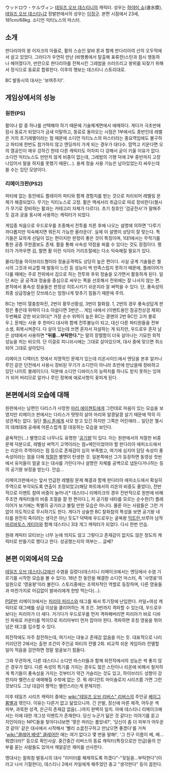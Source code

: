 {{{#!html
<img src=http://www.bandainamcogames.co.jp/cs/list/talesofdestiny_ps2/character/img/woodrow1.jpg>
<img src=http://www.bandainamcogames.co.jp/cs/list/talesofdestiny_ps2/character/img/woodrow2.jpg>
}}}
ウッドロウ・ケルヴィン
[[테일즈 오브 데스티니]]의 캐릭터. 성우는 [[하야미 쇼]](速水奬), [[테일즈 오브 데스티니2]] 정발판에서의 성우는 [[이정구]].
본편 시점에서 23세, 181cm/68kg. 소디언 익티노스의 마스터.
== 소개 ==
판다리아의 왕 이자크의 아들로, 활의 스승인 알바 톤과 함께 판다리아의 산의 오두막에서 살고 있었다. 그러다가 우연히 만난 (비행룡에서 탈출해 표류한)스탄과 잠시 행동하나 헤어졌다가, 반란으로 판다리아를 전복시킨 그레밤을 쓰러뜨리고 왕위를 되찾기 위해서 정식으로 동료로 합류한다. 이후의 행보는 데스티니 스토리대로.

BC 발동시의 대사는 '보여주지!'.
== 게임상에서의 성능 ==
=== 원판(PS) ===
활이나 칼 중 하나를 선택해야 하기 때문에 기술체계면에서 애매하다. 게다가 극초반에 잠시 동료가 되었다가 금새 이탈하고, 동료로 돌아오는 시점은 1부에서도 종반인데 레벨은 거의 초기레벨이라는 점 때문에 소디언 익티노스의 마스터라는 중요역임에도 불구하고 파티에 한번도 참가하지 않고 엔딩까지 가게 되는 경우가 대다수. 맘먹고 키운다면 오의 열공인이 매우 강하긴 한데 다른 캐릭터도 어차피 다 강해서 굳이 키울 이유가 없다. 소디언 익티노스도 만만치 않게 비중이 없는데, 그레밤의 기행 덕에 2부 중반까지 고장나있어서 말을 하지를 못했기 때문(...). 용케 정술 사용 기능은 남아있었는지 싸우는데 쓸 수는 있던 모양이다.
=== 리메이크판(PS2) ===
파티에 없는 동안에도 플레이어 파티와 함께 경험치를 받는 것으로 처리되어 레벨링 문제가 해결되었다. 무기는 익티노스로 고정. 활은 액세서리 취급으로 따로 장비한다(첼시가 무기로 장비하는 활과는 카테고리 자체가 다르다). 초기 칭호인 '검궁전사'가 말해주듯 검과 궁을 동시에 사용하는 캐릭터가 되었다.

게임중 처음으로 우드로우를 조종해서 전투를 치른 후에 나오는 설명에 의하면 '다루기 까다롭지만 익숙해지면 뭐든지 가능한 올라운더'. 실제 이 설명이 상당히 잘 맞는다. 특기들은 묘하게 선딜이 있는 편이지만 판정이 좋은 것이 특징이며, 1대1에서는 무적기를 통한 공중 무한콤보도 존재. 활을 통해 사속성 약점을 찌를 수 있다는 것도 장점이다. 평타가 가까우면 검, 멀면 활 이런 식이라 거리조절에는 다소 익숙해질 필요가 있다.

물리/정술 하이브리드형이라 정술공격력도 상당히 높은 편이다. 사실 궁계 기술들은 첼시의 그것과 비교할 때 발동이 느린 등 성능이 썩 만족스럽지 못하기 때문에, 플레이어가 다룰 때에는 주로 전위에서 검으로 하는 전투와 후위 정술을 오가면서 활동하게 된다. 일단 AI는 궁 공격과 정술을 중심으로 싸우는 쪽을 선호해서 전위에는 잘 나서지 않는 편. 본작에서 풍속성 정술들은 판정상 히트시키기 쉬운지라 잘 써먹을 수 있다. 단, 풍속성의 최종 상급정술인 갓브레스는 엄청나게 맞추기 힘들기 때문에 주의.

BC는 1번이 열충창파진, 2번이 황무선황섬, 3번이 찰화참. 1, 2번의 경우 풍속성답게 판정은 좋은데 위력이 다소 아쉽다면 3번은... 게임 내에서 (이벤트용인 참공천상검 제외) 두번째로 강한 비오의다[* 가장 순수 위력이 높은 BC는 콩맨의 2번 BC인 고저 블로우.]. 문제는 사용 후 한마디 대사와 함께 전투불능이 되고, 대신 다른 파티원들을 전부 소생, 회복시켜준다. 다 살아 있는데 쓰면 혼자서 자살하는 게 되지만, 우드로우 혼자 남은 상태에서 사용하면 '''"뒤를...부탁한다."'''는 말의 장렬함이 더욱 살아나는 기묘한 외적 성능을 띄는 비오의. 단 이걸로 피니쉬시에는 그대로 살아있으며, 대사 중에 맞으면 취소되어 그대로 살아있다.

리메이크 디렉터즈 컷에서 치명적인 문제가 있는데 리온사이드에서 엔딩을 본후 알카나 루인 같은 던전에서 사용시 장비된 무기가 소디언이 아니라 초반에 만났을때 장비하고 있던 나이트 블레이드다. 덕분에 소디언 디바이스의 능력치를 하나도 받지 못하는 잉여가 되어 버리므로 알카나 루인 정복에 애로사항이 꽃피게 된다.
== 본편에서의 모습에 대해 ==
원판에서는 남편인 다리스가 사망한 [[마리 에이젠트]]에게 그런데로 마음이 있는 모습을 보였지만 리메이크 판에서는 다리스가 떳떳히 살아 마리와 알콩달콩 살기 때문에 딱히 이성관계는 없다. 일단 [[첼시 톤]]에게 사모 받고 있긴 하지만 그쪽은 어린애라... 일단은 첼시의 데레데레 공세에 어른스럽게 잘 대응하는 모습을 보인다.

굴욕적인(...) 별명으로 너무나도 유명한 '[[공기]]왕'이 있다. 이는 원판에서의 처절한 비중 문제 덕분으로, 레벨상 써먹기 고역이라는 점+메인이었어야 할 판다리아 에피소드에서는 리온이 주역이라는 점 등으로 존재감이 심히 부족했고, 여기에 심지어 담당 속성이 풍속성이라는 점을 더해 [[적절]]한 별명이 탄생한 것. 일본쪽에선 그가 등장하면 동영상 컷씬에서 유저들이 얼굴 또는 대사를 가린다거나 설명란 자체를 공백으로 냅둔다거나하는 등의 공기왕 보정을 받는다. 안습...

리메이크판에서는 앞서 언급한 레벨링 문제 해결과 함께 판다리아 에피소드에서 확실히 주역으로 부각되도록 연출이 조정되었고(해당 파트에서의 리온의 비중도 줄었다), 전반적으로 이벤트 참여 비중이 늘어나[* 데스티니 리메이크의 경우 전반적으로 원판에 비해 주조연 캐릭터들의 비중 조절을 잘 한 편이다.], 저 공기왕 네타를 모르는 순수한(?) 플레이어가 보기에는 특별히 공기라고 불릴 만한 모습은 아니다. 물론 아는 사람들은 그런 거 없이 의도적으로 무시하기도 한다. 게다가 상술한 BC 찰화참의 특성을 보면 공기왕 네타를 완전히 죽이려는 생각은 아닌 듯도? 덕택에 우드로우는 굴욕왕 [[믹트란]],브루아 남작 [[바르바토스 게티아]]와 함께 데스티니 3대 개그 캐릭터가 되었다. 다시 한번 안습.

원래 캐릭터 모티브는 너무 눈에 띄지도 않고 그렇다고 존재감이 없지도 않은 정도의 캐릭터로 만들기로 했다고 한다. 성공했는지의 여부는... 글쎄?
== 본편 이외에서의 모습 ==
[[테일즈 오브 데스티니2]]에선 수염을 길렀다(데스티니 리메이크에서는 엔딩에서 수염 기르기를 시작한 모습을 볼 수 있다). 18년 전 동란을 해결한 소디언 마스터, 즉 '사영웅'의 일원으로 '영웅왕'이라 불린다. 스토리중에는 조력자적인 역할로 등장하며, 다른 영웅들과 마찬가지로 어김없이 발바리에게 한방 먹는다(...). 

[[PSP]]판 리메이크에서는 [[피리아 피리스]]와 태그를 짜서 투기장에 난입한다. 카일+여성 캐릭터로 태그배틀 상급 이상을 클리어하는 게 조건. 3번까지 격파할 수 있는데, 우드로우보다는 피리아가 더 세다. 거기다가 우드로우를 먼저 격파해버리면 피리아가 바로 디바인 파워로 카운터를 먹이므로 피리아부터 먼저 잡아야 한다. 격파하면 호칭 영웅을 뛰어넘은 태그를 입수할 수 있다.

외전작에도 자주 참전하는데, 여기서는 대놓고 존재감 없음을 미는 듯. 대표적으로 나리키리던전 2에서는 출현 조건이 주인공 파티의 전멸 2회. 비교적 쉬운 게임이라 전멸할 일이 적음을 감안하면 정말 얼굴보기 힘들다.

그와 무관하게, 다른 데스티니 소디언 마스터들과 함께 외전작에서의 성능은 썩 좋지 않은 경우가 많다. 다른 속성의 특기를 가지는 경우도 많은 스탄이나 리온에 비해서 철저하게 특기들이 풍속성을 가지는 것부터가 약간 거슬리는 것도 있고, 하이브리드 성향이 강한지라 밸런스상 애매해질 수밖에 없는 것. 뭐 레디안트 마이솔로지 시리즈쯤 가면 그런 것보다도 그냥 대검이 짱먹는 밸런스라는게 문제지만.

이후 테일즈 시리즈 캐릭터 중에는 [[wiki:"테일즈 오브 리버스" 리버스]]의 주인공 [[베이그 륭벨]]과 엮인다. 이유는 다른거 없고 닮았으니까. 긴 은발, 장신에 마른 체격, 어두운 색 피부, 과묵한 성격, 은근히 존재감 없음(...)까지 완벽히 일치. 아예 데스티니 리메이크에서는 이에 대한 개그성 이벤트가 존재한다. 당신 누군가 닮은 것 같다는 이야기를 듣고 지인이라는 NPC들을 찾아다녀보면 '땋은 머리는 풀었네?', '당신이 좀 더 피부가 어두운 것 같아' 같은 대사에서 시작해서 '빨리 소꿉친구하고 만났으면 좋겠다'를 거쳐 '[[wiki:"클레어 베넷" 클레어]]란 애는 여기 없다고 몇 번을 말해!', '그 친구 이름이 베, 베... 뭐였더라?' 등으로 확인사살. 중간중간 리버스의 동료 캐릭터(특징으로만 언급)들의 안부를 묻는 사람들도 있어서 깨알같은 재미를 선사한다.

명대사는 찰화참 발동시의 대사 "리미터를 해제하도록 하겠다"-"뒷일을...부탁한다"(이러고 나서 기절한다), 데스티니 2에서 카일에게 해주었던 충고 "생각한다" 등이 꼽힌다.
